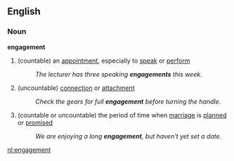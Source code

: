 ==English==
===Noun===
'''engagement'''
#(countable) an [[appointment]], especially to [[speak]] or [[perform]]
#:''The lecturer has three speaking '''engagements''' this week.''
#(uncountable) [[connection]] or [[attach]]ment
#:''Check the gears for full '''engagement''' before turning the handle.''
#(countable or uncountable) the period of time when [[marriage]] is [[planned]] or [[promised]]
#:''We are enjoying a long '''engagement''', but haven't yet set a date.''

[[nl:engagement]]